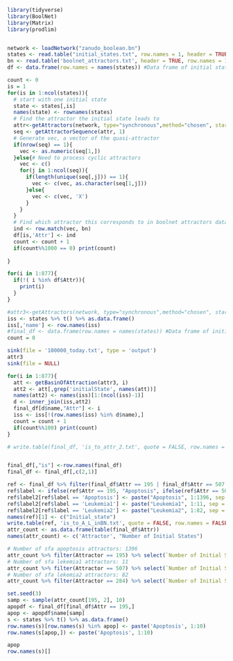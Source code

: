 ```r
library(tidyverse)
library(BoolNet)
library(Matrix)
library(prodlim)


network <- loadNetwork("zanudo_boolean.bn")
states <- read.table("initial_states.txt", row.names = 1, header = TRUE) %>%t() %>%as.data.frame() # Dataframe of initial states
bn <- read.table('boolnet_attractors.txt', header = TRUE, row.names = 1) # Dataframe of attractors resulting from initial states
df <- data.frame(row.names = names(states)) #Data frame of initial states and corresponding attractors
```


<!-- ```{r} -->
<!-- count <- 0 -->
<!-- for(is in 1:ncol(states)){ -->
<!--   # start with one initial state -->
<!--   state <- states[,is] -->
<!--   names(state) <- rownames(states) -->
<!--   # Find the attractor the initial state leads to -->
<!--   attr<-getAttractors(network, type="synchronous",method="chosen", startStates=list(state),returnTable = TRUE) -->
<!--   sink('basins_of_boolean/temp.txt') -->
<!--   print(attr) -->
<!--   sink(file = NULL) -->

<!--   # Read in attractor and manipulate to get it as a vector -->
<!--   lines <- readLines('basins_of_boolean/temp.txt') -->
<!--   n = 1 -->
<!--   l <- list() -->
<!--   i = 1 -->
<!--   for(line in lines){ -->
<!--     if(substr(trimws(line), 1,1) == '1' | substr(trimws(line), 1,1) =='0'){ -->
<!--       t <- unlist(strsplit(trimws(lines[n]), " "))[1] -->
<!--       l[i] <- t -->
<!--       i = i +1 -->
<!--     } -->
<!--     n = n + 1 -->
<!--   } -->

<!--   # Generate vec, a vector of the quasi-attractor -->
<!--   if(length(l) == 1){ -->
<!--     vec <- as.numeric(unlist(strsplit(as.character(l[1]), ""))) -->
<!--   }else{# Need to process cyclic attractors -->
<!--     vec <- c() -->
<!--     for(j in 1:60){ -->
<!--       temp <- c() -->
<!--       for(k in 1:length(l)){ -->
<!--         l2 <- as.numeric(unlist(strsplit(as.character(l[k]), ""))) -->
<!--         temp <- c(temp, l2[j]) -->
<!--       } -->
<!--       if(length(unique(temp)) == 1){ -->
<!--         vec <- c(vec, as.character(temp[1])) -->
<!--       }else{ -->
<!--         vec <- c(vec, 'X') -->
<!--       } -->
<!--     } -->

<!--   # Find which attractor this corresponds to in boolnet attractors dataframe -->
<!--   ind <- row.match(vec, bn) -->
<!--   if(is.na(ind)) ind <- 'ERROR' -->
<!--   df[is,'Attr'] <- ind -->
<!--   count <- count + 1 -->
<!--   if(count%%1000 == 0) print(count) -->
<!--   } -->
<!-- } -->

<!-- ``` -->
```r
count <- 0
is = 1
for(is in 1:ncol(states)){
  # start with one initial state
  state <- states[,is]
  names(state) <- rownames(states)
  # Find the attractor the initial state leads to
  attr<-getAttractors(network, type="synchronous",method="chosen", startStates=list(state),returnTable = TRUE)
  seq <- getAttractorSequence(attr, 1)
  # Generate vec, a vector of the quasi-attractor
  if(nrow(seq) == 1){
    vec <- as.numeric(seq[1,])
  }else{# Need to process cyclic attractors
    vec <- c()
    for(j in 1:ncol(seq)){
      if(length(unique(seq[,j])) == 1){
        vec <- c(vec, as.character(seq[1,j]))
      }else{
        vec <- c(vec, 'X')
      }
    }
  }
  # Find which attractor this corresponds to in boolnet attractors dataframe
  ind <- row.match(vec, bn)
  df[is,'Attr'] <- ind
  count <- count + 1
  if(count%%1000 == 0) print(count)
  
}
```

```r
for(i in 1:877){
  if(!( i %in% df$Attr)){
    print(i)
  }
}
```


```r
#attr3<-getAttractors(network, type="synchronous",method="chosen", startStates=states,returnTable = TRUE)
iss <- states %>% t() %>% as.data.frame()
iss[,'name'] <- row.names(iss)
#final_df <- data.frame(row.names = names(states)) #Data frame of initial states and corresponding attractors
count = 0

sink(file = '100000_today.txt', type = 'output')
attr3
sink(file = NULL)

for(i in 1:877){
  att <- getBasinOfAttraction(attr3, i)
  att2 <- att[,grep('initialState', names(att))]
  names(att2) <- names(iss)[1:(ncol(iss)-1)]
  d <- inner_join(iss,att2)
  final_df[d$name,"Attr"] <- i
  iss <- iss[!(row.names(iss) %in% d$name),]
  count = count + 1
  if(count%%100) print(count)
}

# write.table(final_df, 'is_to_attr_2.txt', quote = FALSE, row.names = TRUE)


final_df[,"is"] <-row.names(final_df)
final_df <- final_df[,c(2,1)]

ref <- final_df %>% filter(final_df$Attr == 195 | final_df$Attr == 507 | final_df$Attr == 284)
ref$label <- ifelse(ref$Attr == 195, "Apoptosis", ifelse(ref$Attr == 507, "Leukemia1", "Leukemia2"))
ref$label2[ref$label == 'Apoptosis'] <- paste("Apoptosis", 1:1396, sep = "_")
ref$label2[ref$label == 'Leukemia1'] <- paste("Leukemia1", 1:11, sep = "_")
ref$label2[ref$label == 'Leukemia2'] <- paste("Leukemia2", 1:82, sep = "_")
names(ref)[1] <- c("Initial_state")
write.table(ref, 'is_to_A_L_inBN.txt', quote = FALSE, row.names = FALSE)
attr_count <- as.data.frame(table(final_df$Attr))
names(attr_count) <- c('Attractor', "Number of Initial States")

# Number of sfa apoptosis attractors: 1396
attr_count %>% filter(Attractor == 195) %>% select(`Number of Initial States`)
# Number of sfa lekemia1 attractors: 11
attr_count %>% filter(Attractor == 507) %>% select(`Number of Initial States`)
# Number of sfa lekemia2 attractors: 82
attr_count %>% filter(Attractor == 284) %>% select(`Number of Initial States`)


```

```r
set.seed(3)
samp <- sample(attr_count[195, 2], 10)
apopdf <- final_df[final_df$Attr == 195,]
apop <- apopdf$name[samp]
s <- states %>% t() %>% as.data.frame()
row.names(s)[row.names(s) %in% apop] <- paste('Apoptosis', 1:10)
row.names(s[apop,]) <- paste('Apoptosis', 1:10)

apop
row.names(s)[]

```


